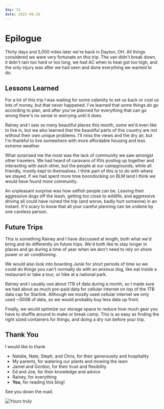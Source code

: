 ```yaml
---
day: 31
date: 2022-06-26
---
```


# Epilogue

Thirty days and 5,000 miles later we're back in Dayton, OH. All things considered we were very fortunate on this trip. The van didn't break down, it didn't rain too hard or too long, we had AC when to heat got too high, and the only injury was after we had seen and done everything we wanted to do.

## Lessons Learned

For a lot of this trip I was waiting for some calamity to set us back or cost us lots of money, but that never happened. I've learned that some things _do_ go according to plan, and after you've planned for everything that can go wrong there's no sense in worrying until it does.

Rainey and I saw so many beautiful places this month, some we'd even like to live in, but we also learned that the beautiful parts of this country are not without their own unique problems. I'll miss the views and the dry air, but I'm thankful to live somewhere with more affordable housing and less extreme weather.

What surprised me the most was the lack of community we saw amongst other travelers. We had heard of caravans of RVs posting up together and interacting with each other, but the people at our campgrounds, while all friendly, mostly kept to themselves. I think part of this is to do with where we stayed. If we had spent more time boondocking on BLM land I think we would have found more community.

An unpleasant surprise was how selfish people can be. Leaving their aggressive dogs off the leash, getting too close to wildlife, and aggressive driving all could have ruined the trip (and worse, badly hurt someone) in an instant. It's scary to know that all your careful planning can be undone by one careless person.

## Future Trips

This is something Rainey and I have discussed at length, both what we'd bring and do differently on future trips. We'd both like to stay longer in places and go during a time of year when we don't need to rely on shore power or air conditioning.

We would also look into boarding Junie for short periods of time so we could do things you can't normally do with an anxious dog, like eat inside a restaurant or take a tour, or hike at a national park.

Rainey and I usually use about 1TB of data during a month, so I made sure we had about as much pre-paid data for cellular internet on top of the 1TB data cap for Starlink. Although we mostly used cellular internet we only used ~30GB of data, so we would probably buy less data up front.

Finally, we would optimize our storage space to reduce how much gear you have to shuffle around to make or break camp. This is as easy as finding the right sized containers for things, and doing a dry run before your trip.

## Thank You

I would like to thank

- Natalie, Nate, Steph, and Chris, for their generousity and hospitality
- My parents, for watering our plants and mowing the lawn
- Jamel and Gordon, for their trust and flexibility
- Ed and Joe, for their knowledge and advice
- Rainey, for everything
- **You**, for reading this blog!

See you down the road.

<Image src="/images/matt_and_rainey.jpg" alt="Yours truly" />
